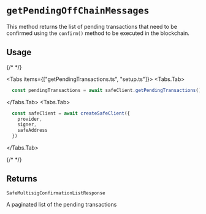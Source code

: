
# `getPendingOffChainMessages`

This method returns the list of pending transactions that need to be confirmed using the `confirm()` method to be executed in the blockchain.

## Usage

{/* <!-- vale off --> */}

<Tabs items={["getPendingTransactions.ts", "setup.ts"]}>
  <Tabs.Tab>
  ```typescript 
    const pendingTransactions = await safeClient.getPendingTransactions()
  ```
  </Tabs.Tab>
  <Tabs.Tab>
  ```typescript 
    const safeClient = await createSafeClient({
      provider,  
      signer,
      safeAddress
    })
  ```
  </Tabs.Tab>
</Tabs>

{/* <!-- vale on --> */}

## Returns

`SafeMultisigConfirmationListResponse`

A paginated list of the pending transactions
